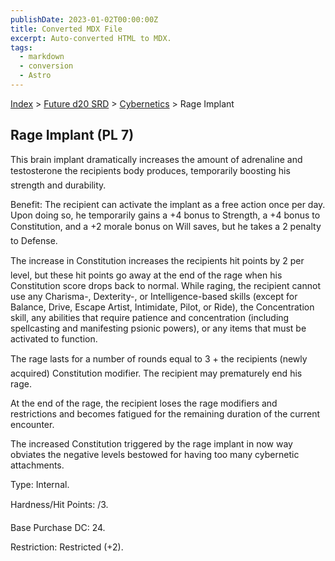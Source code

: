 ```yaml
---
publishDate: 2023-01-02T00:00:00Z
title: Converted MDX File
excerpt: Auto-converted HTML to MDX.
tags:
  - markdown
  - conversion
  - Astro
---
```






[Index](-index) > [Future d20 SRD](future-d20-srd-index) > [Cybernetics](future-d20-srd-cybernetics-index) > Rage Implant




## Rage Implant (PL 7)


This brain implant dramatically increases the amount of adrenaline and testosterone the recipients body produces, temporarily boosting his strength and durability.


Benefit: The recipient can activate the implant as a free action once per day. Upon doing so, he temporarily gains a +4 bonus to Strength, a +4 bonus to Constitution, and a +2 morale bonus on Will saves, but he takes a 2 penalty to Defense.


The increase in Constitution increases the recipients hit points by 2 per level, but these hit points go away at the end of the rage when his Constitution score drops back to normal. While raging, the recipient cannot use any Charisma-, Dexterity-, or Intelligence-based skills (except for Balance, Drive, Escape Artist, Intimidate, Pilot, or Ride), the Concentration skill, any abilities that require patience and concentration (including spellcasting and manifesting psionic powers), or any items that must be activated to function.


The rage lasts for a number of rounds equal to 3 + the recipients (newly acquired) Constitution modifier. The recipient may prematurely end his rage.


At the end of the rage, the recipient loses the rage modifiers and restrictions and becomes fatigued for the remaining duration of the current encounter.


The increased Constitution triggered by the rage implant in now way obviates the negative levels bestowed for having too many cybernetic attachments.


Type: Internal.


Hardness/Hit Points: /3.


Base Purchase DC: 24.


Restriction: Restricted (+2).



